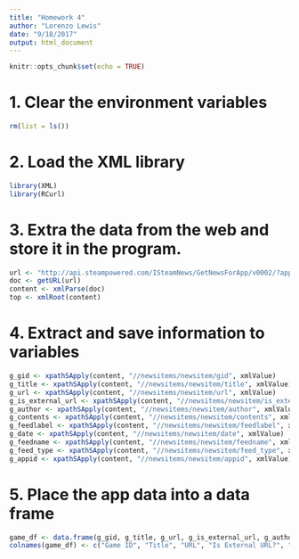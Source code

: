 ```yaml
---
title: "Homework 4"
author: "Lorenzo Lewis"
date: "9/18/2017"
output: html_document
---
```


```r
knitr::opts_chunk$set(echo = TRUE)
```
# 1. Clear the environment variables
```r
rm(list = ls())
```
# 2. Load the XML library
```r
library(XML)
library(RCurl)
```
# 3. Extra the data from the web and store it in the program.
```r
url <- "http://api.steampowered.com/ISteamNews/GetNewsForApp/v0002/?appid=570&count=300&maxlength=300&format=xml"
doc <- getURL(url)
content <- xmlParse(doc)
top <- xmlRoot(content)
```
# 4. Extract and save information to variables
```r
g_gid <- xpathSApply(content, "//newsitems/newsitem/gid", xmlValue)
g_title <- xpathSApply(content, "//newsitems/newsitem/title", xmlValue)
g_url <- xpathSApply(content, "//newsitems/newsitem/url", xmlValue)
g_is_external_url <- xpathSApply(content, "//newsitems/newsitem/is_external_url", xmlValue)
g_author <- xpathSApply(content, "//newsitems/newsitem/author", xmlValue)
g_contents <- xpathSApply(content, "//newsitems/newsitem/contents", xmlValue)
g_feedlabel <- xpathSApply(content, "//newsitems/newsitem/feedlabel", xmlValue)
g_date <- xpathSApply(content, "//newsitems/newsitem/date", xmlValue)
g_feedname <- xpathSApply(content, "//newsitems/newsitem/feedname", xmlValue)
g_feed_type <- xpathSApply(content, "//newsitems/newsitem/feed_type", xmlValue)
g_appid <- xpathSApply(content, "//newsitems/newsitem/appid", xmlValue)
```
# 5. Place the app data into a data frame
```r
game_df <- data.frame(g_gid, g_title, g_url, g_is_external_url, g_author, g_contents, g_feedlabel, g_date, g_feedname, g_feed_type, g_appid)
colnames(game_df) <- c("Game ID", "Title", "URL", "Is External URL?", "Author", "Contents", "Feed Label", "Date", "Feed Name", "Feed Type", "App ID")
```
